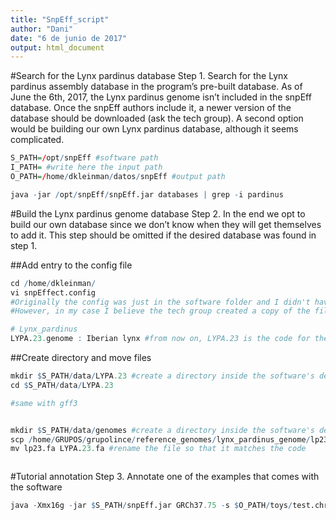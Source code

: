 ```yaml
---
title: "SnpEff_script"
author: "Dani"
date: "6 de junio de 2017"
output: html_document
---
```



#Search for the Lynx pardinus database
Step 1. Search for the Lynx pardinus assembly database in the program's pre-built database. As of June the 6th, 2017, the Lynx pardinus genome isn't included in the snpEff database. Once the snpEff authors include it, a newer version of the database should be downloaded (ask the tech group). A second option would be building our own Lynx pardinus database, although it seems complicated.

```r

S_PATH=/opt/snpEff #software path
I_PATH= #write here the input path
O_PATH=/home/dkleinman/datos/snpEff #output path

java -jar /opt/snpEff/snpEff.jar databases | grep -i pardinus

```


#Build the Lynx pardinus genome database
Step 2. In the end we opt to build our own database since we don't know when they will get themselves to add it. This step should be omitted if the desired database was found in step 1.

##Add entry to the config file

```r

cd /home/dkleinman/
vi snpEffect.config 
#Originally the config was just in the software folder and I didn't have writing permission. If this is the only config file available, writing permission is required, and when annotating later on, the file should be called using the -c command followed by the path to the file.
#However, in my case I believe the tech group created a copy of the file in my folder, and this is the one that I was able to edit. I added the following two lines:

# Lynx_pardinus
LYPA.23.genome : Iberian lynx #from now on, LYPA.23 is the code for the Lynx pardinus reference genome (in snpEff)

```

##Create directory and move files

```r

mkdir $S_PATH/data/LYPA.23 #create a directory inside the software's dependencies whose name matches the code
cd $S_PATH/data/LYPA.23

#same with gff3


mkdir $S_PATH/data/genomes #create a directory inside the software's dependencies called genomes
scp /home/GRUPOS/grupolince/reference_genomes/lynx_pardinus_genome/lp23.fa /opt/snpEff/data/genomes #copy the reference genome fasta to the new genomes directory
mv lp23.fa LYPA.23.fa #rename the file so that it matches the code



```


#Tutorial annotation
Step 3. Annotate one of the examples that comes with the software

```r

java -Xmx16g -jar $S_PATH/snpEff.jar GRCh37.75 -s $O_PATH/toys/test.chr22.ann $S_PATH/examples/test.chr22.vcf > $O_PATH/toys/test.chr22.ann.vcf

```

